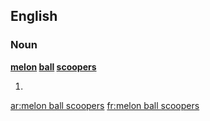 ==English==

===Noun===
'''[[melon]] [[ball]] [[scooper]]s'''

# {{plural of|[[melon ball scooper]]}}

[[ar:melon ball scoopers]]
[[fr:melon ball scoopers]]